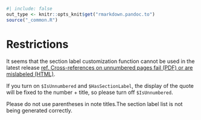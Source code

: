 ```r
#| include: false
out_type <- knitr::opts_knit$get("rmarkdown.pandoc.to")
source("_common.R")
```
# Restrictions { .appendix }

It seems that the section label customization function cannot be used in the latest release [ref. Cross-references on unnumbered pages fail (PDF) or are mislabeled (HTML)](https://github.com/quarto-dev/quarto-cli/issues/5946). 

If you turn on `$IsUnnumbered` and `$HasSectionLabel`, the display of the quote will be fixed to the number + title, so please turn off `$IsUnnumbered`.

Please do not use parentheses in note titles.The section label list is not being generated correctly.



